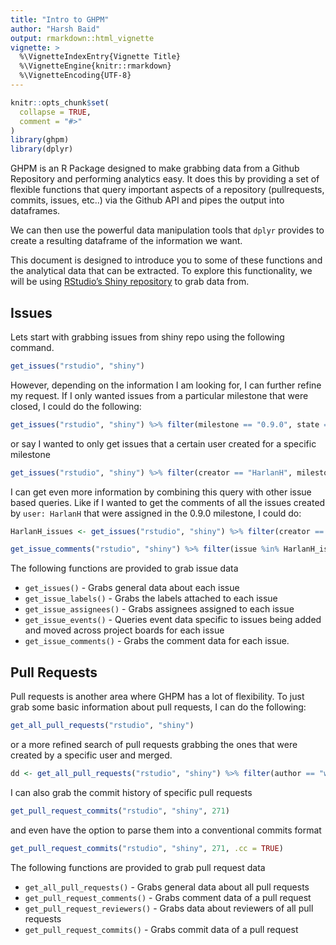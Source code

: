 ```yaml
---
title: "Intro to GHPM"
author: "Harsh Baid"
output: rmarkdown::html_vignette
vignette: >
  %\VignetteIndexEntry{Vignette Title}
  %\VignetteEngine{knitr::rmarkdown}
  %\VignetteEncoding{UTF-8}
---
```


```r
knitr::opts_chunk$set(
  collapse = TRUE,
  comment = "#>"
)
library(ghpm)
library(dplyr)
```

GHPM is an R Package designed to make grabbing data from a Github Repository and performing analytics easy. It does this by providing a set of flexible functions that query important aspects of a repository (pullrequests, commits, issues, etc..) via the Github API and pipes the output into dataframes.

We can then use the powerful data manipulation tools that `dplyr` provides to create a resulting dataframe of the information we want.

This document is designed to introduce you to some of these functions and the analytical data that can be extracted. To explore this functionality, we will be using [RStudio's Shiny repository](https://github.com/rstudio/shiny) to grab data from.

## Issues

Lets start with grabbing issues from shiny repo using the following command.
```r
get_issues("rstudio", "shiny")
```

However, depending on the information I am looking for, I can further refine my request. If I only wanted issues from a particular milestone that were closed, I could do the following:
```r
get_issues("rstudio", "shiny") %>% filter(milestone == "0.9.0", state == "CLOSED")
```

or say I wanted to only get issues that a certain user created for a specific milestone
```r
get_issues("rstudio", "shiny") %>% filter(creator == "HarlanH", milestone == "0.9.0")
```

I can get even more information by combining this query with other issue based queries. Like if I wanted to get the comments of all the issues created by `user: HarlanH` that were assigned in the 0.9.0 milestone, I could do:
```r
HarlanH_issues <- get_issues("rstudio", "shiny") %>% filter(creator == "HarlanH", milestone == "0.9.0")

get_issue_comments("rstudio", "shiny") %>% filter(issue %in% HarlanH_issues$issue)
```

The following functions are provided to grab issue data

* `get_issues()` - Grabs general data about each issue
* `get_issue_labels()` - Grabs the labels attached to each issue
* `get_issue_assignees()` - Grabs assignees assigned to each issue
* `get_issue_events()` - Queries event data specific to issues being added and moved across project boards for each issue
* `get_issue_comments()` - Grabs the comment data for each issue.

## Pull Requests

Pull requests is another area where GHPM has a lot of flexibility. To just grab some basic information about pull requests, I can do the following:
```r
get_all_pull_requests("rstudio", "shiny")
```

or a more refined search of pull requests grabbing the ones that were created by a specific user and merged.
```r
dd <- get_all_pull_requests("rstudio", "shiny") %>% filter(author == "wch", state == "MERGED")
```

I can also grab the commit history of specific pull requests
```r
get_pull_request_commits("rstudio", "shiny", 271)
```

and even have the option to parse them into a conventional commits format
```r
get_pull_request_commits("rstudio", "shiny", 271, .cc = TRUE)
```

The following functions are provided to grab pull request data

* `get_all_pull_requests()` - Grabs general data about all pull requests
* `get_pull_request_comments()` - Grabs comment data of a pull request
* `get_pull_request_reviewers()` - Grabs data about reviewers of all pull requests
* `get_pull_request_commits()` - Grabs commit data of a pull request
